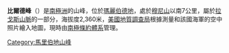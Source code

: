 {{Coord|86|40|S|145|25|W|source:GNIS|display=title}}

'''比爾德峰'''（{{lang-en|Beard Peak}}）是[[南極洲|南極洲]]的山峰，位於[[瑪麗伯德地|瑪麗伯德地]]，處於[[穆尼山|穆尼山]]以南7公里，屬於[[拉戈斯山脈|拉戈斯山脈]]的一部分，海拔度2,360米，[[美國地質調查局|美國地質調查局]]根據測量和該國海軍的空中照片繪入地圖，現時由[[南極條約體系|南極條約體系]]管理。

{{DEFAULTSORT:Beard Peak}}
[[Category:馬里伯地山峰|Category:馬里伯地山峰]]


{{MarieByrdLand-geo-stub}}